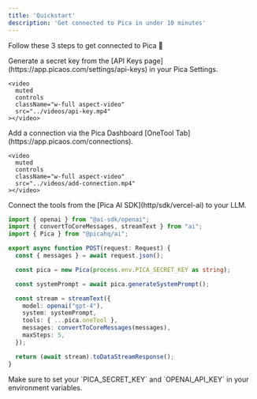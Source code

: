 ```yaml
---
title: 'Quickstart'
description: 'Get connected to Pica in under 10 minutes'
---
```


Follow these 3 steps to get connected to Pica 🚀

<Steps>
  <Step title="Create your Pica Secret Key">
    Generate a secret key from the [API Keys page](https://app.picaos.com/settings/api-keys) in your Pica Settings.

    <video
      muted
      controls
      className="w-full aspect-video"
      src="../videos/api-key.mp4"
    ></video>
  </Step>
  <Step title="Connect your Integration">
    Add a connection via the Pica Dashboard [OneTool Tab](https://app.picaos.com/connections).

    <video
      muted
      controls
      className="w-full aspect-video"
      src="../videos/add-connection.mp4"
    ></video>
  </Step>
  <Step title="Install OneTool">
    Connect the tools from the [Pica AI SDK](http/sdk/vercel-ai) to your LLM.
    
```typescript Example in Router using Vercel AI SDK
import { openai } from "@ai-sdk/openai";
import { convertToCoreMessages, streamText } from "ai";
import { Pica } from "@picahq/ai";

export async function POST(request: Request) {
  const { messages } = await request.json();

  const pica = new Pica(process.env.PICA_SECRET_KEY as string);

  const systemPrompt = await pica.generateSystemPrompt();

  const stream = streamText({
    model: openai("gpt-4"),
    system: systemPrompt,
    tools: { ...pica.oneTool },
    messages: convertToCoreMessages(messages),
    maxSteps: 5,
  });

  return (await stream).toDataStreamResponse();
}
```
  <Note>
    Make sure to set your `PICA_SECRET_KEY` and `OPENAI_API_KEY` in your environment variables.
  </Note>
  </Step>
</Steps>
